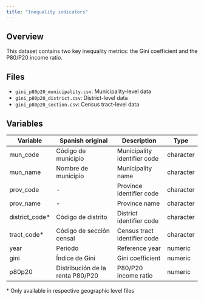 ```yaml
---
title: "Inequality indicators"
---
```


## Overview

This dataset contains two key inequality metrics: the Gini coefficient and the P80/P20 income ratio.

## Files

- `gini_p80p20_municipality.csv`: Municipality-level data
- `gini_p80p20_district.csv`: District-level data
- `gini_p80p20_section.csv`: Census tract-level data

## Variables

| Variable | Spanish original | Description | Type |
|----------|-----------------|-------------|------|
| mun_code | Código de municipio | Municipality identifier code | character |
| mun_name | Nombre de municipio | Municipality name | character |
| prov_code | - | Province identifier code | character |
| prov_name | - | Province name | character |
| district_code* | Código de distrito | District identifier code | character |
| tract_code* | Código de sección censal | Census tract identifier code | character |
| year | Periodo | Reference year | numeric |
| gini | Índice de Gini | Gini coefficient | numeric |
| p80p20 | Distribución de la renta P80/P20 | P80/P20 income ratio | numeric |

\* Only available in respective geographic level files

